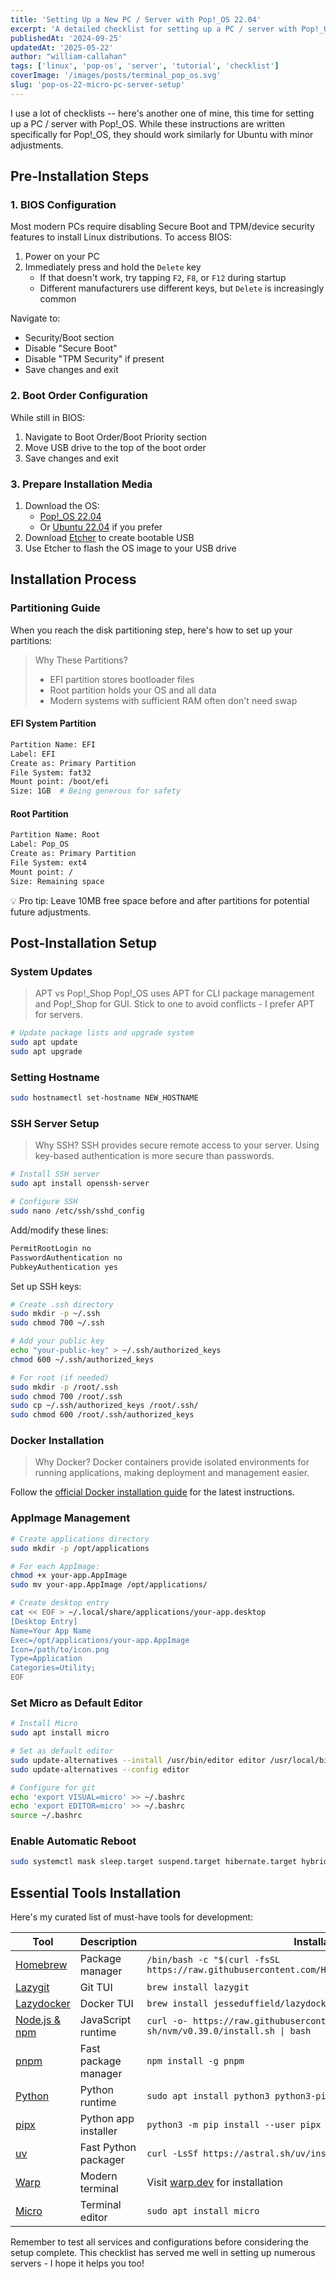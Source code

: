 ```yaml
---
title: 'Setting Up a New PC / Server with Pop!_OS 22.04'
excerpt: 'A detailed checklist for setting up a PC / server with Pop!_OS 22.04, from BIOS configuration to essential tools installation'
publishedAt: '2024-09-25'
updatedAt: '2025-05-22'
author: "william-callahan"
tags: ['linux', 'pop-os', 'server', 'tutorial', 'checklist']
coverImage: '/images/posts/terminal_pop_os.svg'
slug: 'pop-os-22-micro-pc-server-setup'
---
```


I use a lot of checklists -- here's another one of mine, this time for setting up a PC / server with Pop!_OS. While these instructions are written specifically for Pop!_OS, they should work similarly for Ubuntu with minor adjustments.

## Pre-Installation Steps

### 1. BIOS Configuration

Most modern PCs require disabling Secure Boot and TPM/device security features to install Linux distributions. To access BIOS:

1. Power on your PC
2. Immediately press and hold the `Delete` key
   - If that doesn't work, try tapping `F2`, `F8`, or `F12` during startup
   - Different manufacturers use different keys, but `Delete` is increasingly common

Navigate to:
- Security/Boot section
- Disable "Secure Boot"
- Disable "TPM Security" if present
- Save changes and exit

### 2. Boot Order Configuration

While still in BIOS:
1. Navigate to Boot Order/Boot Priority section
2. Move USB drive to the top of the boot order
3. Save changes and exit

### 3. Prepare Installation Media

1. Download the OS:
   - [Pop!_OS 22.04](https://pop.system76.com/)
   - Or [Ubuntu 22.04](https://ubuntu.com/download/desktop) if you prefer
2. Download [Etcher](https://www.balena.io/etcher/) to create bootable USB
3. Use Etcher to flash the OS image to your USB drive

## Installation Process

### Partitioning Guide

When you reach the disk partitioning step, here's how to set up your partitions:

> Why These Partitions?
> - EFI partition stores bootloader files
> - Root partition holds your OS and all data
> - Modern systems with sufficient RAM often don't need swap

#### EFI System Partition
```bash
Partition Name: EFI
Label: EFI
Create as: Primary Partition
File System: fat32
Mount point: /boot/efi
Size: 1GB  # Being generous for safety
```

#### Root Partition
```bash
Partition Name: Root
Label: Pop_OS
Create as: Primary Partition
File System: ext4
Mount point: /
Size: Remaining space
```

💡 Pro tip: Leave 10MB free space before and after partitions for potential future adjustments.

## Post-Installation Setup

### System Updates

> APT vs Pop!_Shop
> Pop!_OS uses APT for CLI package management and Pop!_Shop for GUI. Stick to one to avoid conflicts - I prefer APT for servers.

```bash
# Update package lists and upgrade system
sudo apt update
sudo apt upgrade
```

### Setting Hostname
```bash
sudo hostnamectl set-hostname NEW_HOSTNAME
```

### SSH Server Setup

> Why SSH?
> SSH provides secure remote access to your server. Using key-based authentication is more secure than passwords.

```bash
# Install SSH server
sudo apt install openssh-server

# Configure SSH
sudo nano /etc/ssh/sshd_config
```

Add/modify these lines:
```bash
PermitRootLogin no
PasswordAuthentication no
PubkeyAuthentication yes
```

Set up SSH keys:
```bash
# Create .ssh directory
sudo mkdir -p ~/.ssh
sudo chmod 700 ~/.ssh

# Add your public key
echo "your-public-key" > ~/.ssh/authorized_keys
chmod 600 ~/.ssh/authorized_keys

# For root (if needed)
sudo mkdir -p /root/.ssh
sudo chmod 700 /root/.ssh
sudo cp ~/.ssh/authorized_keys /root/.ssh/
sudo chmod 600 /root/.ssh/authorized_keys
```

### Docker Installation

> Why Docker?
> Docker containers provide isolated environments for running applications, making deployment and management easier.

Follow the [official Docker installation guide](https://docs.docker.com/engine/install/ubuntu/) for the latest instructions.

### AppImage Management
```bash
# Create applications directory
sudo mkdir -p /opt/applications

# For each AppImage:
chmod +x your-app.AppImage
sudo mv your-app.AppImage /opt/applications/

# Create desktop entry
cat << EOF > ~/.local/share/applications/your-app.desktop
[Desktop Entry]
Name=Your App Name
Exec=/opt/applications/your-app.AppImage
Icon=/path/to/icon.png
Type=Application
Categories=Utility;
EOF
```

### Set Micro as Default Editor
```bash
# Install Micro
sudo apt install micro

# Set as default editor
sudo update-alternatives --install /usr/bin/editor editor /usr/local/bin/micro 100
sudo update-alternatives --config editor

# Configure for git
echo 'export VISUAL=micro' >> ~/.bashrc
echo 'export EDITOR=micro' >> ~/.bashrc
source ~/.bashrc
```

### Enable Automatic Reboot
```bash
sudo systemctl mask sleep.target suspend.target hibernate.target hybrid-sleep.target
```

## Essential Tools Installation

Here's my curated list of must-have tools for development:

| Tool | Description | Installation |
|------|-------------|--------------|
| [Homebrew](https://brew.sh) | Package manager | `/bin/bash -c "$(curl -fsSL https://raw.githubusercontent.com/Homebrew/install/HEAD/install.sh)"` |
| [Lazygit](https://github.com/jesseduffield/lazygit) | Git TUI | `brew install lazygit` |
| [Lazydocker](https://github.com/jesseduffield/lazydocker) | Docker TUI | `brew install jesseduffield/lazydocker/lazydocker` |
| [Node.js & npm](https://nodejs.org) | JavaScript runtime | `curl -o- https://raw.githubusercontent.com/nvm-sh/nvm/v0.39.0/install.sh \| bash` |
| [pnpm](https://pnpm.io) | Fast package manager | `npm install -g pnpm` |
| [Python](https://python.org) | Python runtime | `sudo apt install python3 python3-pip` |
| [pipx](https://pypa.github.io/pipx/) | Python app installer | `python3 -m pip install --user pipx` |
| [uv](https://github.com/astral-sh/uv) | Fast Python packager | `curl -LsSf https://astral.sh/uv/install.sh \| sh` |
| [Warp](https://warp.dev) | Modern terminal | Visit [warp.dev](https://warp.dev) for installation |
| [Micro](https://micro-editor.github.io) | Terminal editor | `sudo apt install micro` |

Remember to test all services and configurations before considering the setup complete. This checklist has served me well in setting up numerous servers - I hope it helps you too!
